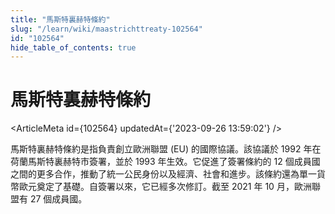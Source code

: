 ```yaml
---
title: "馬斯特裏赫特條約"
slug: "/learn/wiki/maastrichttreaty-102564"
id: "102564"
hide_table_of_contents: true
---
```



# 馬斯特裏赫特條約

<ArticleMeta id={102564} updatedAt={'2023-09-26 13:59:02'} />
<div className='border-solid border-b border-t-0 my-4 border-[var(--ifm-color-gray-300)]' />

馬斯特裏赫特條約是指負責創立歐洲聯盟 (EU) 的國際協議。該協議於 1992 年在荷蘭馬斯特裏赫特市簽署，並於 1993 年生效。它促進了簽署條約的 12 個成員國之間的更多合作，推動了統一公民身份以及經濟、社會和進步。該條約還為單一貨幣歐元奠定了基礎。自簽署以來，它已經多次修訂。截至 2021 年 10 月，歐洲聯盟有 27 個成員國。
